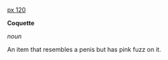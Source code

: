 [[Image:Tehpenor.jpg|px 120]]

'''Coquette'''

''noun''

An item that resembles a penis but has pink fuzz on it.